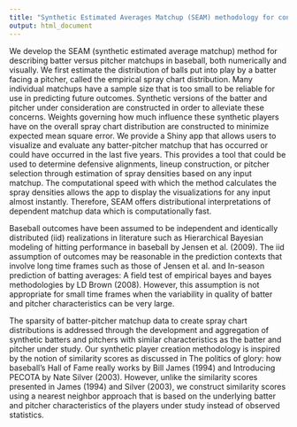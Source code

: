 ```yaml
---
title: "Synthetic Estimated Averages Matchup (SEAM) methodology for context-rich player matchup evaluations"
output: html_document
---
```


We develop the SEAM (synthetic estimated average matchup) method for describing batter versus pitcher matchups in baseball, both numerically and visually. We first estimate the distribution of balls put into play by a batter facing a pitcher, called the empirical spray chart distribution. Many individual matchups have a sample size that is too small to be reliable for use in predicting future outcomes. Synthetic versions of the batter and pitcher under consideration are constructed in order to alleviate these concerns. Weights governing how much influence these synthetic players have on the overall spray chart distribution are constructed to minimize expected mean square error. We provide a Shiny app that allows users to visualize and evaluate any batter-pitcher matchup that has occurred or could have occurred in the last five years. This provides a tool that could be used to determine defensive alignments, lineup construction, or pitcher selection through estimation of spray densities based on any input matchup. The computational speed with which the method calculates the spray densities allows the app to display the visualizations for any input almost instantly. Therefore, SEAM offers distributional interpretations of dependent matchup data which is computationally fast.

Baseball outcomes have been assumed to be independent and identically distributed (iid) realizations in literature such as Hierarchical Bayesian modeling of hitting performance in baseball by Jensen et al. (2009). The iid assumption of outcomes may be reasonable in the prediction contexts that involve long time frames such as those of Jensen et al. and In-season prediction of batting averages: A field test of empirical bayes and bayes methodologies by LD Brown (2008). However, this assumption is not appropriate for small time frames when the variability in quality of batter and pitcher characteristics can be very large.

The sparsity of batter-pitcher matchup data to create spray chart distributions is addressed through the development and aggregation of synthetic batters and pitchers with similar characteristics as the batter and pitcher under study. Our synthetic player creation methodology is inspired by the notion of similarity scores as discussed in The politics of glory: how baseball’s Hall of Fame really works by Bill James (1994) and Introducing PECOTA by Nate Silver (2003). However, unlike the similarity scores presented in James (1994) and Silver (2003), we construct similarity scores using a nearest neighbor approach that is based on the underlying batter and pitcher characteristics of the players under study instead of observed statistics.
